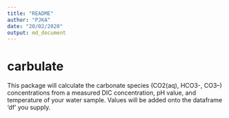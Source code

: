 ```yaml
---
title: "README"
author: "PJKA"
date: "20/02/2020"
output: md_document
---
```


# carbulate

This package will calculate the carbonate species (CO2(aq), HCO3-, CO3--) concentrations from a measured DIC concentration, pH value, and temperature of your water sample. Values will be added onto the dataframe 'df' you supply.
